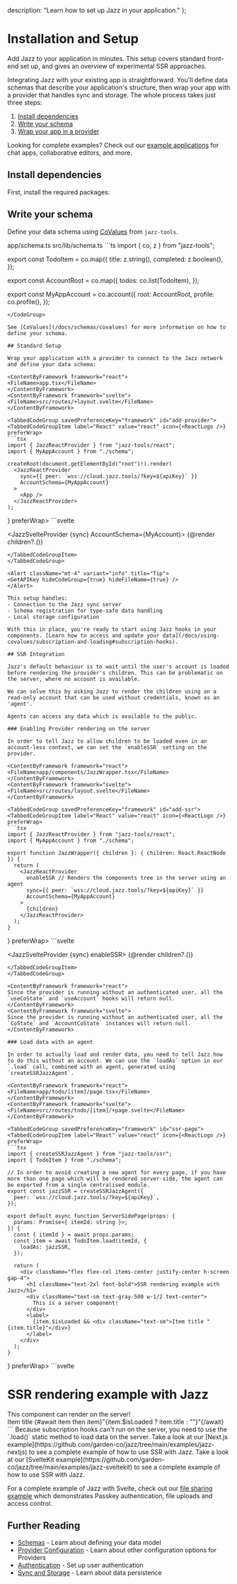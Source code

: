   description: "Learn how to set up Jazz in your application."
};


# Installation and Setup

Add Jazz to your application in minutes. This setup covers standard front-end set up, and gives an overview of experimental SSR approaches.

Integrating Jazz with your existing app is straightforward. You'll define data schemas that describe your application's structure, then wrap your app with a provider that handles sync and storage. The whole process takes just three steps:

1. [Install dependencies](#install-dependencies)
2. [Write your schema](#write-your-schema)
3. [Wrap your app in a provider](#standard-setup)

Looking for complete examples? Check out our [example applications](/examples) for chat apps, collaborative editors, and more.

## Install dependencies

First, install the required packages:

<InstallJazz />

## Write your schema

Define your data schema using [CoValues](/docs/schemas/covalues) from `jazz-tools`.

<ContentByFramework framework="react">
<FileName>app/schema.ts</FileName>
</ContentByFramework>
<ContentByFramework framework="svelte">
<FileName>src/lib/schema.ts</FileName>
</ContentByFramework>
<CodeGroup>
```ts
import { co, z } from "jazz-tools";

export const TodoItem = co.map({
  title: z.string(),
  completed: z.boolean(),
});

export const AccountRoot = co.map({
  todos: co.list(TodoItem),
});

export const MyAppAccount = co.account({
  root: AccountRoot,
  profile: co.profile(),
});
```
</CodeGroup>

See [CoValues](/docs/schemas/covalues) for more information on how to define your schema.

## Standard Setup

Wrap your application with a provider to connect to the Jazz network and define your data schema:

<ContentByFramework framework="react">
<FileName>app.tsx</FileName>
</ContentByFramework>
<ContentByFramework framework="svelte">
<FileName>src/routes/+layout.svelte</FileName>
</ContentByFramework>

<TabbedCodeGroup savedPreferenceKey="framework" id="add-provider">
<TabbedCodeGroupItem label="React" value="react" icon={<ReactLogo />} preferWrap>
```tsx
import { JazzReactProvider } from "jazz-tools/react";
import { MyAppAccount } from "./schema";

createRoot(document.getElementById("root")!).render(
  <JazzReactProvider
    sync={{ peer: `wss://cloud.jazz.tools/?key=${apiKey}` }}
    AccountSchema={MyAppAccount}
  >
    <App />
  </JazzReactProvider>
);
```
</TabbedCodeGroupItem>
<TabbedCodeGroupItem label="Svelte" value="svelte" icon={<SvelteLogo />} preferWrap>
```svelte
<script lang="ts">
  import { JazzSvelteProvider } from "jazz-tools/svelte";
  let { children } = $props();

  // Example configuration for authentication and peer connection
  let sync = { peer: `wss://cloud.jazz.tools/?key=${apiKey}` };
</script>

<JazzSvelteProvider {sync} AccountSchema={MyAccount}>
  {@render children?.()}
</JazzSvelteProvider>
```
</TabbedCodeGroupItem>
</TabbedCodeGroup>

<Alert className="mt-4" variant="info" title="Tip">
<GetAPIKey hideCodeGroup={true} hideFileName={true} />
</Alert>    

This setup handles:
- Connection to the Jazz sync server
- Schema registration for type-safe data handling
- Local storage configuration

With this in place, you're ready to start using Jazz hooks in your components. [Learn how to access and update your data](/docs/using-covalues/subscription-and-loading#subscription-hooks).

## SSR Integration

Jazz's default behaviour is to wait until the user's account is loaded before rendering the provider's children. This can be problematic on the server, where no account is available. 

We can solve this by asking Jazz to render the children using an a read-only account that can be used without credentials, known as an 'agent'.

Agents can access any data which is available to the public.

### Enabling Provider rendering on the server

In order to tell Jazz to allow children to be loaded even in an account-less context, we can set the `enableSSR` setting on the provider.

<ContentByFramework framework="react">
<FileName>app/components/JazzWrapper.tsx</FileName>
</ContentByFramework>
<ContentByFramework framework="svelte">
<FileName>src/routes/layout.svelte</FileName>
</ContentByFramework>

<TabbedCodeGroup savedPreferenceKey="framework" id="add-ssr">
<TabbedCodeGroupItem label="React" value="react" icon={<ReactLogo />} preferWrap>
```tsx
import { JazzReactProvider } from "jazz-tools/react";
import { MyAppAccount } from "./schema";

export function JazzWrapper({ children }: { children: React.ReactNode }) {
  return (
    <JazzReactProvider
      enableSSR // Renders the components tree in the server using an agent
      sync={{ peer: `wss://cloud.jazz.tools/?key=${apiKey}` }}
      AccountSchema={MyAppAccount}
    >
      {children}
    </JazzReactProvider>
  );
}
```
</TabbedCodeGroupItem>
<TabbedCodeGroupItem label="Svelte" value="svelte" icon={<SvelteLogo />} preferWrap>
```svelte
<script lang="ts">
  import { JazzSvelteProvider } from "jazz-tools/svelte";
  import { apiKey } from "$lib/apiKey";

  let { children } = $props();
  const sync = { peer: `wss://cloud.jazz.tools/?key=${apiKey}` };
</script>

<JazzSvelteProvider {sync} enableSSR>
  {@render children?.()}
</JazzSvelteProvider>
```
</TabbedCodeGroupItem>
</TabbedCodeGroup>

<ContentByFramework framework="react">
Since the provider is running without an authenticated user, all the `useCoState` and `useAccount` hooks will return null.
</ContentByFramework>
<ContentByFramework framework="svelte">
Since the provider is running without an authenticated user, all the `CoState` and `AccountCoState` instances will return null.
</ContentByFramework>

### Load data with an agent

In order to actually load and render data, you need to tell Jazz how to do this without an account. We can use the `loadAs` option in our `.load` call, combined with an agent, generated using `createSSRJazzAgent`.

<ContentByFramework framework="react">
<FileName>app/todo/[item]/page.tsx</FileName>
</ContentByFramework>
<ContentByFramework framework="svelte">
<FileName>src/routes/todo/[item]/+page.svelte</FileName>
</ContentByFramework>

<TabbedCodeGroup savedPreferenceKey="framework" id="ssr-page">
<TabbedCodeGroupItem label="React" value="react" icon={<ReactLogo />} preferWrap>
```tsx
import { createSSRJazzAgent } from "jazz-tools/ssr";
import { TodoItem } from "./schema";

// In order to avoid creating a new agent for every page, if you have more than one page which will be rendered server-side, the agent can be exported from a single centralised module.
export const jazzSSR = createSSRJazzAgent({
  peer: `wss://cloud.jazz.tools/?key=${apiKey}`,
});

export default async function ServerSidePage(props: {
  params: Promise<{ itemId: string }>;
}) {
  const { itemId } = await props.params;
  const item = await TodoItem.load(itemId, {
    loadAs: jazzSSR,
  });

  return (
    <div className="flex flex-col items-center justify-center h-screen gap-4">
      <h1 className="text-2xl font-bold">SSR rendering example with Jazz</h1>
      <div className="text-sm text-gray-500 w-1/2 text-center">
        This is a server component!
      </div>
      <label>
        {item.$isLoaded && <div className="text-sm">Item title "{item.title}"</div>}
      </label>
    </div>
  );
}
```
</TabbedCodeGroupItem>
<TabbedCodeGroupItem label="Svelte" value="svelte" icon={<SvelteLogo />} preferWrap>
```svelte
<script lang="ts">
  import { page } from '$app/state';
  import { createSSRJazzAgent } from "jazz-tools/ssr";
  import { TodoItem } from "./schema";

  const itemId = $derived(page.params.itemId);
  // In order to avoid creating a new agent for every page, if you have more than one page which will be rendered server-side, the agent can be exported from a single centralised module.
  const jazzSSR = createSSRJazzAgent({
    peer: `wss://cloud.jazz.tools/?key=${apiKey}`,
  });
  const item = $derived(TodoItem.load(itemId, {
    loadAs: jazzSSR,
  }));
</script>

<div class="flex flex-col items-center justify-center h-screen gap-4">
  <h1 class="text-2xl font-bold">SSR rendering example with Jazz</h1>
  <div class="text-sm text-gray-500 w-1/2 text-center">
    This component can render on the server!
  </div>
  <label>
    <div class="text-sm">Item title {#await item then item}"{item.$isLoaded ? item.title : ""}"{/await}</div>
  </label>
</div>
```
</TabbedCodeGroupItem>
</TabbedCodeGroup>

<Alert variant="info" title="Use .load()" className="mt-4">
  Because subscription hooks can't run on the server, you need to use the `.load()` static method to load data on the server.
</Alert>

<ContentByFramework framework="react">
Take a look at our [Next.js example](https://github.com/garden-co/jazz/tree/main/examples/jazz-nextjs) to see a complete example of how to use SSR with Jazz.
</ContentByFramework>

<ContentByFramework framework="svelte">
Take a look at our [SvelteKit example](https://github.com/garden-co/jazz/tree/main/examples/jazz-sveltekit) to see a complete example of how to use SSR with Jazz.

For a complete example of Jazz with Svelte, check out our [file sharing example](https://github.com/gardencmp/jazz/tree/main/examples/file-share-svelte) which demonstrates Passkey authentication, file uploads and access control.
</ContentByFramework>

## Further Reading

- [Schemas](/docs/schemas/covalues) - Learn about defining your data model
- [Provider Configuration](/docs/project-setup/providers) - Learn about other configuration options for Providers
- [Authentication](/docs/authentication/overview) - Set up user authentication
- [Sync and Storage](/docs/sync-and-storage) - Learn about data persistence
